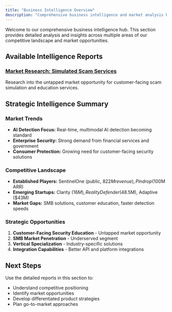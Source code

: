 ```yaml
---
title: "Business Intelligence Overview"
description: "Comprehensive business intelligence and market analysis hub"
---
```


Welcome to our comprehensive business intelligence hub. This section provides detailed analysis and insights across multiple areas of our competitive landscape and market opportunities.

## Available Intelligence Reports

### [Market Research: Simulated Scam Services](/business/market-research-simulated-scams)
Research into the untapped market opportunity for customer-facing scam simulation and education services.

## Strategic Intelligence Summary

### Market Trends
- **AI Detection Focus:** Real-time, multimodal AI detection becoming standard
- **Enterprise Security:** Strong demand from financial services and government
- **Consumer Protection:** Growing need for customer-facing security solutions

### Competitive Landscape
- **Established Players:** SentinelOne (public, $822M revenue), Pindrop ($100M ARR)
- **Emerging Startups:** Clarity ($16M), RealityDefender ($48.5M), Adaptive ($43M)
- **Market Gaps:** SMB solutions, customer education, faster detection speeds

### Strategic Opportunities
1. **Customer-Facing Security Education** - Untapped market opportunity
2. **SMB Market Penetration** - Underserved segment
3. **Vertical Specialization** - Industry-specific solutions
4. **Integration Capabilities** - Better API and platform integrations

## Next Steps

Use the detailed reports in this section to:
- Understand competitive positioning
- Identify market opportunities
- Develop differentiated product strategies
- Plan go-to-market approaches 